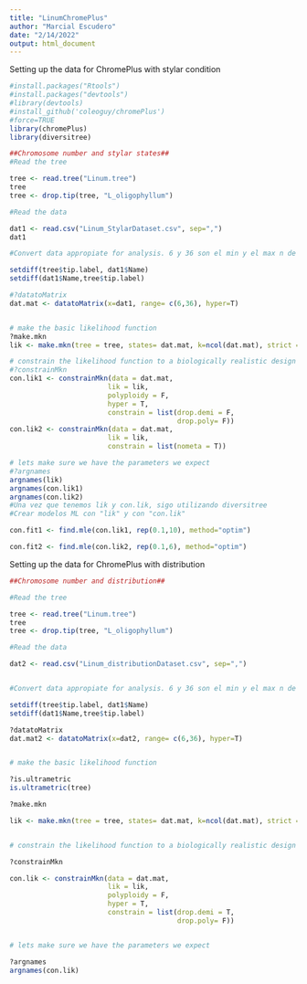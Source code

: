 ```yaml
---
title: "LinumChromePlus"
author: "Marcial Escudero"
date: "2/14/2022"
output: html_document
---
```


Setting up the data for ChromePlus with stylar condition

```r
#install.packages("Rtools")
#install.packages("devtools")
#library(devtools)
#install_github('coleoguy/chromePlus')
#force=TRUE
library(chromePlus)
library(diversitree)

##Chromosome number and stylar states##
#Read the tree

tree <- read.tree("Linum.tree")
tree
tree <- drop.tip(tree, "L_oligophyllum")

#Read the data

dat1 <- read.csv("Linum_StylarDataset.csv", sep=",")
dat1

#Convert data appropiate for analysis. 6 y 36 son el min y el max n de cromosomas

setdiff(tree$tip.label, dat1$Name)
setdiff(dat1$Name,tree$tip.label)

#?datatoMatrix
dat.mat <- datatoMatrix(x=dat1, range= c(6,36), hyper=T)


# make the basic likelihood function
?make.mkn
lik <- make.mkn(tree = tree, states= dat.mat, k=ncol(dat.mat), strict = F, control = list(method="ode"))

# constrain the likelihood function to a biologically realistic design
#?constrainMkn
con.lik1 <- constrainMkn(data = dat.mat,
                        lik = lik,
                        polyploidy = F,
                        hyper = T,
                        constrain = list(drop.demi = F,
                                         drop.poly= F))
con.lik2 <- constrainMkn(data = dat.mat,
                        lik = lik,
                        constrain = list(nometa = T))

# lets make sure we have the parameters we expect
#?argnames
argnames(lik)
argnames(con.lik1)
argnames(con.lik2)
#Una vez que tenemos lik y con.lik, sigo utilizando diversitree
#Crear modelos ML con "lik" y con "con.lik"

con.fit1 <- find.mle(con.lik1, rep(0.1,10), method="optim")

con.fit2 <- find.mle(con.lik2, rep(0.1,6), method="optim")

```



Setting up the data for ChromePlus with distribution
```r


##Chromosome number and distribution##

#Read the tree

tree <- read.tree("Linum.tree")
tree
tree <- drop.tip(tree, "L_oligophyllum")

#Read the data

dat2 <- read.csv("Linum_distributionDataset.csv", sep=",")


#Convert data appropiate for analysis. 6 y 36 son el min y el max n de cromosomas

setdiff(tree$tip.label, dat1$Name)
setdiff(dat1$Name,tree$tip.label)

?datatoMatrix
dat.mat2 <- datatoMatrix(x=dat2, range= c(6,36), hyper=T)


# make the basic likelihood function

?is.ultrametric
is.ultrametric(tree)

?make.mkn

lik <- make.mkn(tree = tree, states= dat.mat, k=ncol(dat.mat), strict = F, control = list(method="ode"))


# constrain the likelihood function to a biologically realistic design

?constrainMkn

con.lik <- constrainMkn(data = dat.mat,
                        lik = lik,
                        polyploidy = F,
                        hyper = T,
                        constrain = list(drop.demi = T,
                                         drop.poly= F))


# lets make sure we have the parameters we expect

?argnames
argnames(con.lik)
```

